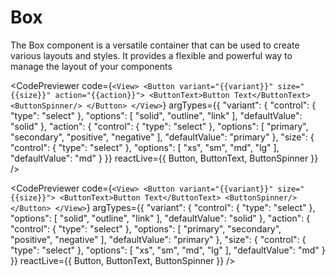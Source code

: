 
# Box

The Box component is a versatile container that can be used to create various layouts and styles. It provides a flexible and powerful way to manage the layout of your components



<CodePreviewer
  code={`<View>
    <Button variant="{{variant}}" size="{{size}}" action="{{action}}">
        <ButtonText>Button Text</ButtonText>
        <ButtonSpinner/>
    </Button>
</View>`}
  argTypes={{
  "variant": {
    "control": {
      "type": "select"
    },
    "options": [
      "solid",
      "outline",
      "link"
    ],
    "defaultValue": "solid"
  },
  "action": {
    "control": {
      "type": "select"
    },
    "options": [
      "primary",
      "secondary",
      "positive",
      "negative"
    ],
    "defaultValue": "primary"
  },
  "size": {
    "control": {
      "type": "select"
    },
    "options": [
      "xs",
      "sm",
      "md",
      "lg"
    ],
    "defaultValue": "md"
  }
}}
  reactLive={{ Button, ButtonText, ButtonSpinner }}
/>





<CodePreviewer
  code={`<View>
    <Button variant="{{variant}}" size="{{size}}">
        <ButtonText>Button Text</ButtonText>
        <ButtonSpinner/>
    </Button>
</View>`}
  argTypes={{
  "variant": {
    "control": {
      "type": "select"
    },
    "options": [
      "solid",
      "outline",
      "link"
    ],
    "defaultValue": "solid"
  },
  "action": {
    "control": {
      "type": "select"
    },
    "options": [
      "primary",
      "secondary",
      "positive",
      "negative"
    ],
    "defaultValue": "primary"
  },
  "size": {
    "control": {
      "type": "select"
    },
    "options": [
      "xs",
      "sm",
      "md",
      "lg"
    ],
    "defaultValue": "md"
  }
}}
  reactLive={{ Button, ButtonText, ButtonSpinner }}
/>
